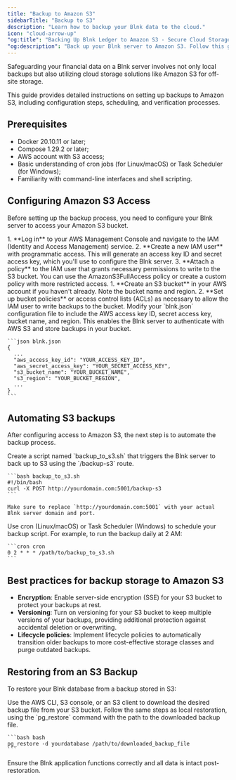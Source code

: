 ```yaml
---
title: "Backup to Amazon S3"
sidebarTitle: "Backup to S3"
description: "Learn how to backup your Blnk data to the cloud."
icon: "cloud-arrow-up"
"og:title": "Backing Up Blnk Ledger to Amazon S3 - Secure Cloud Storage"
"og:description": "Back up your Blnk server to Amazon S3. Follow this guide for setup, configuration, automation, and best practices for secure cloud backups."
---
```



Safeguarding your financial data on a Blnk server involves not only local backups but also utilizing cloud storage solutions like Amazon S3 for off-site storage. 

This guide provides detailed instructions on setting up backups to Amazon S3, including configuration steps, scheduling, and verification processes.

## Prerequisites

- Docker 20.10.11 or later;
- Compose 1.29.2 or later;
- AWS account with S3 access;
- Basic understanding of cron jobs (for Linux/macOS) or Task Scheduler (for Windows);
- Familiarity with command-line interfaces and shell scripting.

## Configuring Amazon S3 Access

Before setting up the backup process, you need to configure your Blnk server to access your Amazon S3 bucket.

<Steps>
  <Step title="Create an IAM user and policy">
    1. **Log in** to your AWS Management Console and navigate to the IAM (Identity and Access Management) service.
    2. **Create a new IAM user** with programmatic access. This will generate an access key ID and secret access key, which you'll use to configure the Blnk server.
    3. **Attach a policy** to the IAM user that grants necessary permissions to write to the S3 bucket. You can use the AmazonS3FullAccess policy or create a custom policy with more restricted access.
  </Step>
  <Step title="Configure S3 bucket">
    1. **Create an S3 bucket** in your AWS account if you haven't already. Note the bucket name and region.
    2. **Set up bucket policies** or access control lists (ACLs) as necessary to allow the IAM user to write backups to the bucket.
  </Step>
  <Step title="Update Blnk configuration">
    Modify your `blnk.json` configuration file to include the AWS access key ID, secret access key, bucket name, and region. This enables the Blnk server to authenticate with AWS S3 and store backups in your bucket.

    ```json blnk.json
    {
      ...
      "aws_access_key_id": "YOUR_ACCESS_KEY_ID",
      "aws_secret_access_key": "YOUR_SECRET_ACCESS_KEY",
      "s3_bucket_name": "YOUR_BUCKET_NAME",
      "s3_region": "YOUR_BUCKET_REGION",
      ...
    }
    ```
  </Step>
</Steps>

## Automating S3 backups

After configuring access to Amazon S3, the next step is to automate the backup process.

<Steps>
  <Step title="Create a backup script">
    Create a script named `backup_to_s3.sh` that triggers the Blnk server to back up to S3 using the `/backup-s3` route.

    ```bash backup_to_s3.sh
    #!/bin/bash
    curl -X POST http://yourdomain.com:5001/backup-s3
    ```

    Make sure to replace `http://yourdomain.com:5001` with your actual Blnk server domain and port.
  </Step>
  <Step title="Schedule the backup with Cron">
    Use cron (Linux/macOS) or Task Scheduler (Windows) to schedule your backup script. For example, to run the backup daily at 2 AM:

    ```cron cron
    0 2 * * * /path/to/backup_to_s3.sh
    ```
  </Step>
</Steps>

## Best practices for backup storage to Amazon S3

- **Encryption**: Enable server-side encryption (SSE) for your S3 bucket to protect your backups at rest.
- **Versioning**: Turn on versioning for your S3 bucket to keep multiple versions of your backups, providing additional protection against accidental deletion or overwriting.
- **Lifecycle policies**: Implement lifecycle policies to automatically transition older backups to more cost-effective storage classes and purge outdated backups.

## Restoring from an S3 Backup

To restore your Blnk database from a backup stored in S3:

<Steps>
  <Step title="Download the backup file">
    Use the AWS CLI, S3 console, or an S3 client to download the desired backup file from your S3 bucket.
  </Step>
  <Step title="Restore the database">
    Follow the same steps as local restoration, using the `pg_restore` command with the path to the downloaded backup file.

    ```bash bash
    pg_restore -d yourdatabase /path/to/downloaded_backup_file
    ```
  </Step>
  <Step title="Verify the restoration">
    Ensure the Blnk application functions correctly and all data is intact post-restoration.
  </Step>
</Steps>

<NeedHelp />